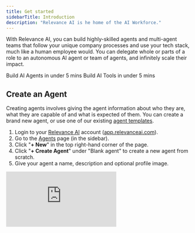 ```yaml
---
title: Get started
sidebarTitle: Introduction
description: "Relevance AI is he home of the AI Workforce."
---
```


With Relevance AI, you can build highly-skilled agents and multi-agent teams that follow your unique company processes and use your tech stack, much like a human employee would. You can delegate whole or parts of a role to an autonomous AI agent or team of agents, and infinitely scale their impact.

<CardGroup cols={2}>
  <Card
    title="Get started with Agents"
    icon="circle-play"
    href="/get-started/quickstart/agent"
  >
    Build AI Agents in under 5 mins
  </Card>
  <Card
    title="Get started with Tools"
    icon="circle-play"
    href="/get-started/quickstart/templates"
  >
    Build AI Tools in under 5 mins
  </Card>
</CardGroup>

## Create an Agent

Creating agents involves giving the agent information about who they are, what they are capable of and what is expected of them. You can create a brand new agent, or use one of our existing [agent templates](/agents/agent-templates).

1. Login to your [Relevance AI](https://relevanceai.com/) account ([app.relevanceai.com](https://relevanceai.com/)).
2. Go to the [Agents](/agents) page (in the sidebar).
3. Click "**+ New**" in the top right-hand corner of the page.
4. Click "**+ Create Agent**" under "Blank agent" to create a new agent from scratch.
5. Give your agent a name, description and optional profile image.

<div
  style={{
    width: '100%',
    position: 'relative',
    paddingTop: '56.25%',
  }}>
  <iframe
    src="https://app.supademo.com/demo/clwomcw5605gpdmfh8kvuhebc"
    frameBorder="0"
    style={{
      position: 'absolute',
      top: 0,left: 0, width: '100%', height: '100%',
      border: '3px solid #5E43CE',
      borderRadius: '10px',
    }}/>
</div>

[Create your first AI Agent!](https://auth.relevanceai.com/signup/)

## Use an agent template

Use one of our pre-built agent team-members to get specific jobs done. Our agent templates are already modelled on, and built by real-world domain experts. You can also customise every single setting and behaviour so that they work for your specific operating procedures. 

<CardGroup cols={2}>
  <Card title="Marco: Market Researcher" icon="face-awesome" iconType="duotone" href="https://relevanceai.com/agent-templates/market-research-marco">
    Marco is a market research coding expert. He knows about coding qualitative data, analyzing survey responses, and extracting insights from customer feedback.

    <Frame>
      <img src="/images/market-research-marco.png" />
    </Frame>
  </Card>
  <Card title="Chloe: Content writer" icon="face-awesome" iconType="duotone" href="https://relevanceai.com/agent-templates/content-writer-chloe">
    When given a topic, Chloe writes high-quality blog posts and articles. She can research the subject matter, structure the content, and provide engaging, SEO-friendly writing.

    <Frame>
      <img src="/images/content-writer-chloe.png" />
    </Frame>
  </Card>
  <Card title="Paddy: Prospector" icon="face-awesome" iconType="duotone" href="https://relevanceai.com/agent-templates/prospector-paddy">
    Prospector Paddy researches potential sales prospects, enriches lead data, and generates personalized outreach messages to help sales teams connect with their ideal customers.

    <Frame>
      <img src="/images/prospector_paddy.png" />
    </Frame>
  </Card>
  <Card title="Audris: Audio Analyser" icon="face-awesome" iconType="duotone" href="/agents/create-a-new-agent">
    Aurdis is a market research audio analysis expert. She knows about analysing individual files as well as extracting insight from multiple recordings (e.g. focus groups).

    <Frame>
      <img src="/images/audris.png" />
    </Frame>
  </Card>
</CardGroup>

[Try an Agent Template!](https://relevanceai.com/templates)

## Equip your agent with tools

One of our key philosophies is that subject matter or domain experts need to be the ones to distill their skills into agents. The way we do this is through our low-code tools, which you can provide with the same knowledge, tools and inputs as your experts.

1. Click "Use Agent" underneath the agent you want to equip with tools on the [Agents](/agents) page.
2. Click the configure agent settings "cog icon" in the top right of your screen.
3. Click "+ Add tools" under the "give your agent powers" section.
4. Search for the tool you want by browsing or keyword.
5. Click the "+ Add" below the tool.

In less than 5 minutes, you can create an agent that produces [SEO-Optimised FAQs](https://relevanceai.com/blog/seo-optimised-faq-writer-agent) just by equipping them with two of our most popular no-code tools: [Google Search](https://relevanceai.com/templates/google-search) and [Website Scraping](https://relevanceai.com/templates/website-scraping-5e6ae).

<div
  style={{
    width: '100%',
    position: 'relative',
    paddingTop: '56.25%',
  }}>
  <iframe
    src="https://player.vimeo.com/video/949374650"
    frameBorder="0"
    scrolling="no"
    style={{
      position: 'absolute',
      top: 0,left: 0, width: '100%', height: '100%',
      border: '3px solid #5E43CE',
      borderRadius: '10px',
    }}/>
</div>

[Explore our no-code tools!](https://relevanceai.com/templates)

## Create a multi-agent system

Creating a multi-agent teams is just as easy as equipping tools, except this time you equip agents.

1. Click "Use Agent" underneath the agent you want to equip with other agents on the [Agents](/agents) page.
2. Click the configure agent settings "cog icon" in the top right of your screen.
3. Click the "Add agent to team" dropbox in the "Team" section.
4. Select the agent you want to add to another agent's team.

Multi-agent teams allow you to really push the boundaries of what is possible with AI Agents. Our flagship multi-agent system Bosh has already generated world-class results for many of our enterprise customers:

<CardGroup cols={3}>
  <Card title="+60%" icon="envelope" iconType="duotone">
    Leads contacted per month
  </Card>
  <Card title="+30%" icon="handshake" iconType="duotone">
    Faster time to close
  </Card>
  <Card title="+40%" icon="calendars" iconType="duotone">
    More meetings booked
  </Card>
  <Card title="+10%" icon="trophy-star" iconType="duotone">
    Higher win rate
  </Card>
  <Card title="+9%" icon="messages" iconType="duotone">
    Faster reply rate
  </Card>
  <Card title="+60%" icon="piggy-bank" iconType="duotone">
    More cost-effective
  </Card>
</CardGroup>

<div style={{ width: '100%', textAlign: 'center' }}>
  <div
    style={{
      width: '100%',
      position: 'relative',
      paddingTop: '56.25%',
    }}
  >
    <iframe
      src="//cdn.embedly.com/widgets/media.html?src=https%3A%2F%2Ffast.wistia.net%2Fembed%2Fiframe%2Fio7e2z54el&amp;display_name=Wistia%2C+Inc.&amp;url=https%3A%2F%2Frelevanceai.wistia.com%2Fmedias%2Fio7e2z54el&amp;image=https%3A%2F%2Fembed-ssl.wistia.com%2Fdeliveries%2F1e7d3994910488ea83ef35422bea7832.jpg%3Fimage_crop_resized%3D960x540&amp;key=c4e54deccf4d4ec997a64902e9a30300&amp;type=text%2Fhtml&amp;schema=wistia"
      frameBorder="0"
      scrolling="no"
      style={{
        position: 'absolute',
        top: 0,
        left: 0,
        width: '100%',
        height: '100%',
        border: '3px solid #5E43CE',
        borderRadius: '10px',
      }}
    />
  </div>
</div>

[Learn more about Bosh!](https://relevanceai.com/bosh-sales-agent)

## Run your agent on autopilot

<CardGroup cols={2}>
  <Card
    title="Approval Mode"
    icon="person-circle-check"
  >
    Approval mode is where you can look over the agents shoulder before it does critical actions. You can specify which critical actions always has to be approved, or what conditions it needs to meet or information it needs to ask for before it has permission to perform that action.
  </Card>
  <Card
    title="Autopilot Mode"
    icon="rocket"
  >
    Once you trust that the agent is doing its job exceptionally well, you can put it on autopilot and optionally ask it to escalate to a human when needed. This is what we mean when we say you can grow your business without your headcount.
  </Card>
</CardGroup>


## Scale your AI Workforce

You can create agents so that they mimic and amplify what already works in your team right now. You can mimic the language they use, their workflow behaviours, the way they use tools, their response style and domain expertise. Then, you can inifitely scale hem.

You can scale agents and multi-agent teams up and down to meet demand. Many of our customers experience seasonal fluctuations in demand, with some time periods or regions requiring more support than others.

[Start building your AI Workforce!](https://auth.relevanceai.com/signup/)

## FAQs

<AccordionGroup>
  <Accordion title="How customisable are AI agents?">
    There isn't a single thing in our agents that you cannot change. You can setup agents so that they follow your standard operating procedures.
    
    We're not just a piece of software that is made up of prompts and code that only our team at Relevance AI can edit. You can personally edit and touch these things. During our implementation process, if you have anything that you really like that already work well for you, we can connect those things to agents as tools.
  </Accordion>
  <Accordion title="When should you use an agent?">
    AI Agents are especially well-suited for repetitive tasks that your human workforce do not want to do. For example, many Sales teams spend a huge amount of time qualifying leads when they could instead focus on more interesting work further down the funnel, like closing deals.
  </Accordion>

  <Accordion title="When should you NOT use an agent?">
    One-off tasks: Building a highly-skilled agent takes a lot of work. If you can’t be sure that the agent you want to build will become a valued part of your team on an ongoing basis, it’s better to direct your energy and resources elsewhere.
  </Accordion>

  <Accordion title="Who should build agents?">
    Domain experts: We believe that the best person for building out agent team members, are the human team members who are currently doing the work you want to delegate to your agent. Remember that the aim isn’t to replace your human team, but to delegate the repetitive, time-consuming tasks that prevent them from focusing on the work they are most fulfilled by.

    For example, an expert sales rep would be the best person to build an agent to qualify leads for them using the tools that their company use on a daily basis. Once the agent is working to their expert standards, they can then focus on stages later on in the funnel, like closing deals (being much more responsive to customer needs).
  </Accordion>
</AccordionGroup>